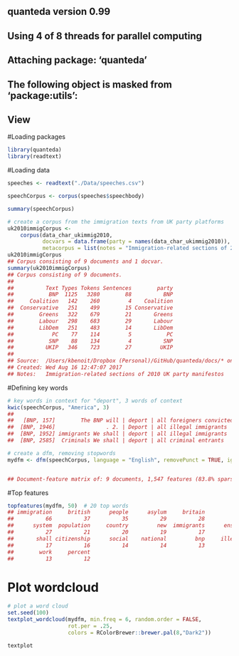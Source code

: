 ## quanteda version 0.99
## Using 4 of 8 threads for parallel computing
## 
## Attaching package: 'quanteda'
## The following object is masked from 'package:utils':
## 
##     View

#Loading packages

```r
library(quanteda)
library(readtext)
```

#Loading data

```r
speeches <- readtext("./Data/speeches.csv")

speechCorpus <- corpus(speeches$speechbody)

summary(speechCorpus)

# create a corpus from the immigration texts from UK party platforms
uk2010immigCorpus <- 
    corpus(data_char_ukimmig2010,
           docvars = data.frame(party = names(data_char_ukimmig2010)),
           metacorpus = list(notes = "Immigration-related sections of 2010 UK party manifestos"))
uk2010immigCorpus
## Corpus consisting of 9 documents and 1 docvar.
summary(uk2010immigCorpus)
## Corpus consisting of 9 documents.
## 
##          Text Types Tokens Sentences        party
##           BNP  1125   3280        88          BNP
##     Coalition   142    260         4    Coalition
##  Conservative   251    499        15 Conservative
##        Greens   322    679        21       Greens
##        Labour   298    683        29       Labour
##        LibDem   251    483        14       LibDem
##            PC    77    114         5           PC
##           SNP    88    134         4          SNP
##          UKIP   346    723        27         UKIP
## 
## Source:  /Users/kbenoit/Dropbox (Personal)/GitHub/quanteda/docs/* on x86_64 by kbenoit
## Created: Wed Aug 16 12:47:07 2017
## Notes:   Immigration-related sections of 2010 UK party manifestos
```

#Defining key words

```r
# key words in context for "deport", 3 words of context
kwic(speechCorpus, "America", 3)
##                                                                     
##   [BNP, 157]        The BNP will | deport | all foreigners convicted
##  [BNP, 1946]                . 2. | Deport | all illegal immigrants  
##  [BNP, 1952] immigrants We shall | deport | all illegal immigrants  
##  [BNP, 2585]  Criminals We shall | deport | all criminal entrants

# create a dfm, removing stopwords
mydfm <- dfm(speechCorpus, language = "English", removePunct = TRUE, ignoredFeatures = stopwords(kind = "english", verbose = FALSE))


## Document-feature matrix of: 9 documents, 1,547 features (83.8% sparse).
```

#Top features

```r

topfeatures(mydfm, 50)  # 20 top words
## immigration     british      people      asylum     britain          uk 
##          66          37          35          29          28          27 
##      system  population     country         new  immigrants      ensure 
##          27          21          20          19          17          17 
##       shall citizenship      social    national         bnp     illegal 
##          17          16          14          14          13          13 
##        work     percent 
##          13          12
```


# Plot wordcloud

```r

# plot a word cloud
set.seed(100)
textplot_wordcloud(mydfm, min.freq = 6, random.order = FALSE,
                   rot.per = .25, 
                   colors = RColorBrewer::brewer.pal(8,"Dark2"))

textplot

```